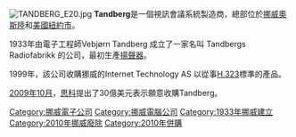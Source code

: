 {{unreferenced|time=2010-06-19T10:07:37+00:00}}
[[File:TANDBERG_E20.jpg|thumb]]
'''Tandberg'''是一個視訊會議系統製造商，總部位於[[挪威|挪威]][[奧斯陸|奧斯陸]]和[[美國|美國]][[紐約市|紐約市]]。

1933年由電子工程師Vebjørn Tandberg 成立了一家名叫 Tandbergs Radiofabrikk 的公司，最初生產[[揚聲器|揚聲器]]。

1999年，該公司收購挪威的Internet Technology AS 以從事[[H.323|H.323]]標準的產品。

[[2009年10月|2009年10月]]，[[思科|思科]]提出了30億美元表示願意收購Tandberg。

[[Category:挪威電子公司|Category:挪威電子公司]]
[[Category:挪威電腦公司|Category:挪威電腦公司]]
[[Category:1933年挪威建立|Category:1933年挪威建立]]
[[Category:2010年挪威廢除|Category:2010年挪威廢除]]
[[Category:2010年併購|Category:2010年併購]]

{{Norway-stub}}